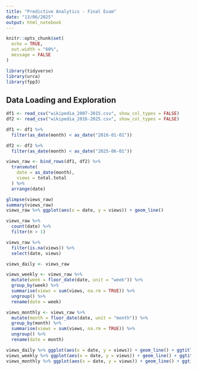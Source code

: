 ```yaml
---
title: "Predictive Analytics - Final Exam"
date: "13/06/2025"
output: html_notebook
---
```


```r
knitr::opts_chunk$set(
  echo = TRUE,
  out.width = "60%",
  message = FALSE
)

library(tidyverse)
library(urca)
library(fpp3)
```

## Data Loading and Exploration

```r
df1 <- read_csv("wikipedia_2007-2015.csv", show_col_types = FALSE) 
df2 <- read_csv("wikipedia_2016-2025.csv", show_col_types = FALSE)

df1 <- df1 %>%
  filter(as_date(month) < as_date("2016-01-01"))

df2 <- df2 %>%
  filter(as_date(month) < as_date("2025-06-01"))

views_raw <- bind_rows(df1, df2) %>%
  transmute(
    date = as_date(month),
    views = total.total    
  ) %>%
  arrange(date)
```

```r
glimpse(views_raw)
summary(views_raw)
views_raw %>% ggplot(aes(x = date, y = views)) + geom_line()
```

```r
views_raw %>%
  count(date) %>%
  filter(n > 1)
```

```r
views_raw %>%
  filter(is.na(views)) %>%
  select(date, views)
```

```r
views_daily <- views_raw
```

```r
views_weekly <- views_raw %>%
  mutate(week = floor_date(date, unit = "week")) %>%
  group_by(week) %>%
  summarise(views = sum(views, na.rm = TRUE)) %>%
  ungroup() %>%
  rename(date = week)

```

```r
views_monthly <- views_raw %>%
  mutate(month = floor_date(date, unit = "month")) %>%
  group_by(month) %>%
  summarise(views = sum(views, na.rm = TRUE)) %>%
  ungroup() %>%
  rename(date = month)

```


```r
views_daily %>% ggplot(aes(x = date, y = views)) + geom_line() + ggtitle("Daily Views")
views_weekly %>% ggplot(aes(x = date, y = views)) + geom_line() + ggtitle("Weekly Views")
views_monthly %>% ggplot(aes(x = date, y = views)) + geom_line() + ggtitle("Monthly Views")

```

